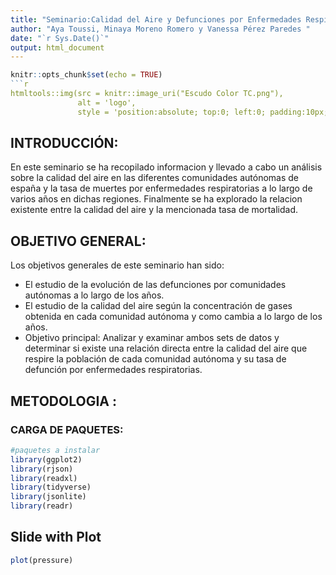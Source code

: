 ```yaml
---
title: "Seminario:Calidad del Aire y Defunciones por Enfermedades Respiratorias"
author: "Aya Toussi, Minaya Moreno Romero y Vanessa Pérez Paredes "
date: "`r Sys.Date()`"
output: html_document
---
```


```r
knitr::opts_chunk$set(echo = TRUE)
```r
htmltools::img(src = knitr::image_uri("Escudo Color TC.png"), 
               alt = 'logo', 
               style = 'position:absolute; top:0; left:0; padding:10px; width:100px; height:100px;')
```


## INTRODUCCIÓN:
En este seminario se ha recopilado informacion y llevado a cabo un análisis sobre la calidad del aire en las diferentes comunidades autónomas de españa y la tasa de muertes por enfermedades respiratorias a lo largo de varios años en dichas regiones. Finalmente se ha explorado la relacion existente entre la calidad del aire y la mencionada tasa de mortalidad.

## OBJETIVO GENERAL:
Los objetivos generales de este seminario han sido:

- El estudio de la evolución de las defunciones por comunidades autónomas a lo largo de los años.
- El estudio de la calidad del aire según la concentración de gases obtenida en cada comunidad autónoma y como cambia a lo largo de los años.
- Objetivo principal: Analizar y examinar ambos sets de datos y determinar si existe una relación directa entre la calidad del aire que respire la población de cada comunidad autónoma y su tasa de defunción por enfermedades respiratorias.

## METODOLOGIA :




### CARGA DE PAQUETES:

```r
#paquetes a instalar
library(ggplot2)
library(rjson)
library(readxl)
library(tidyverse)
library(jsonlite)
library(readr)
```


## Slide with Plot

```r
plot(pressure)
```


